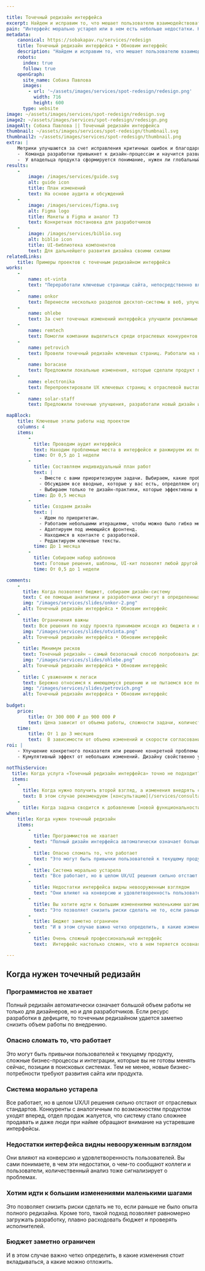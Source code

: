 ```yaml
---

title: Точечный редизайн интерфейса
excerpt: Найдем и исправим то, что мешает пользователю взаимодействовать с вашим сайтом или системой. Небольшие изменения интерфейса в ключевых проблемных местах улучшат впечатление от вашего продукта и сделают его удобней.
pain: "Интерфейс морально устарел или в нем есть небольше недостатки. Но полностью переделать его нельзя: страшно сломать существующие процессы, не хватает программистов, слишком дорого и т.п."
metadata:
    canonical: https://sobakapav.ru/services/redesign
    title: Точечный редизайн интерфейса • Обновим интерфейс
    description: "Найдем и исправим то, что мешает пользователю взаимодействовать с вашим сайтом или системой. Небольшие изменения интерфейса в ключевых проблемных местах улучшат впечатление от вашего продукта и сделают его удобней."
    robots:
      index: true
      follow: true
    openGraph:
      site_name: Собака Павлова
      images:
        - url: '~/assets/images/services/spot-redesign/redesign.png'
          width: 716
          height: 600
      type: website
image: ~/assets/images/services/spot-redesign/redesign.svg
image2: ~/assets/images/services/spot-redesign/redesign.png
imageAlt: Собака Павлова || Точечный редизайн интерфейса
thumbnail: ~/assets/images/services/spot-redesign/thumbnail.svg
thumbnail2: ~/assets/images/services/spot-redesign/thumbnail.png
extra: |
    Метрики улучшаются за счет исправления критичных ошибок и благодаря эффекту от множества небольших изменений.
    -  Команда разработки привыкнет к дизайн-процессам и научится развивать продукт своими силами.
    -  У владельца продукта сформируется понимание, нужен ли глобальный редизайн, или достаточно такого точечного рефакторинга.
results:
    -
        image: /images/services/guide.svg
        alt: guide icon
        title: План изменений
        text: На основе аудита и обсуждений
    -
        image: /images/services/figma.svg
        alt: Figma logo
        title: Макеты в Figma и аналог ТЗ
        text: Конкретная постановка для разработчиков
    -
        image: /images/services/biblio.svg
        alt: biblio icon
        title: UI-библиотека компонентов
        text: Для дальнейшего развития дизайна своими силами
relatedLinks:
    title: Примеры проектов с точечным редизайном интерфейса
works: 
    -
        name: ot-vinta
        text: "Переработали ключевые страницы сайта, непосредственно влияющие на конверсию. Результат: +4 000 000 ₽ за первые 8 месяцев."
    -
        name: onkor
        text: Перенесли несколько разделов десктоп-системы в веб, улучшив ключевые страницы.
    -
        name: ohlebe
        text: За счет точечных изменений интерфейса улучшили рекламные показатели профильного СМИ.
    -
        name: remtech
        text: Помогли компании выделиться среди отраслевых конкурентов за счет дизайна интерфейса.
    -
        name: petrovich
        text: Провели точечный редизайн ключевых страниц. Работали на грани внедрения в команду.
    -
        name: boracase
        text: Предложили локальные изменения, которые сделали продукт гораздо удобней — быстро и малыми усилиями.
    -
        name: electronika
        text: Перепроектировали UX ключевых страниц к отраслевой выставке.
    -
        name: solar-staff
        text: Предложили точечные улучшения, разработали новый дизайн и повысили конверсию в два раза.

mapBlock:
    title: Ключевые этапы работы над проектом
    columns: 4
    items:
        -
          title: Проводим аудит интерфейса
          text: Находим проблемные места в интерфейсе и ранжируем их по степени критичности
          time: От 0,5 до 1 недели
        -
          title: Составляем индивидуальный план работ
          text: |
            - Вместе с вами приоритезируем задачи. Выбираем, какие проблемы будем решать в первую очередь.
            - Обсуждаем все вводные, которые у вас есть, определяем ограничения.
            - Выбираем только те дизайн-практики, которые эффективны в вашем случае.
          time: До 0,5 месяца
        -
          title: Создаем дизайн
          text: |
            - Идем по приоритетам.
            - Работаем небольшими итерациями, чтобы можно было гибко менять состав работ и глубину проработки.             
            - Адаптируем под имеющийся фронтенд.
            - Находимся в контакте с разработкой.
            - Редактируем ключевые тексты.
          time: До 1 месяца
        -
          title: Собираем набор шаблонов
          text: Готовые решения, шаблоны, UI-кит позволят любой другой команде продолжить развитие и улучшение продукта.
          time: От 0,5 до 1 недели

comments:
    -
      title: Когда позволяет бюджет, собираем дизайн-систему
      text: С ее помощью аналитики и разработчики смогут в определенных пределах поддерживать и развивать продукт самостоятельно.
      img: "/images/services/slides/onkor-2.png"
      alt: Точечный редизайн интерфейса • Обновим интерфейс
    -
      title: Ограничения важны
      text: Все решения по ходу проекта принимаем исходя из бюджета и приоритетов.
      img: "/images/services/slides/otvinta.png"
      alt: Точечный редизайн интерфейса • Обновим интерфейс
    -
      title: Минимум рисков
      text: Точечный редизайн — самый безопасный способ попробовать дизайн, не ставя под угрозу работоспособность системы или продукта.
      img: "/images/services/slides/ohlebe.png"
      alt: Точечный редизайн интерфейса • Обновим интерфейс
    -
      title: С уважением к легаси
      text: Бережно относимся к имеющемуся решению и не пытаемся все переделать.
      img: "/images/services/slides/petrovich.png"
      alt: Точечный редизайн интерфейса • Обновим интерфейс
  
budget:
    price:
        title: От 300 000 ₽ до 900 000 ₽
        text: Цена зависит от объема работы, сложности задачи, количества вовлеченных пользователей и необходимости проведения тестирования
    time:
        title: От 1 до 3 месяцев
        text:  В зависимости от объема изменений и скорости согласования.
roi: |
    - Улучшение конкретного показателя или решение конкретной проблемы. Например, более выгодно представлять продукт на выставках, повысить конверсию, снизить порог вхождения, ускорить работу оператора и снизить количество ошибок, уменьшить затраты на обучение новых специалистов и т.д.
    - Кумулятивный эффект от небольших изменений. Дизайну свойственно устаревать. Продукт, как любая система, требует внимания, поддержки, исправления ошибок, до которых не было дела раньше. Влияние каждого микроизменения может быть ничтожным, но такие изменения в сумме дают качественные рост или как минимум позволяют поддерживать систему в рамках отраслевых стандартов.

notThisService:
  title: Когда услуга «Точечный редизайн интерфейса» точно не подходит?
  items:
    -
      title: Когда нужно получить второй взгляд, а изменения внедрять самостоятельно или позднее
      text: В этом случае рекомендуем [консультацию](/services/consultation) или [аудит](/services/ux-audit).
    -
      title: Когда задача сводится к добавлению [новой функциональности](/services/new-features).
when:
    title: Когда нужен точечный редизайн
    items:
        -
          title: Программистов не хватает
          text: "Полный дизайн интерфейса автоматически означает большой объем работы не только для дизайнеров, но и для разработчиков. Если ресурс разработки в дефиците, то точечным редизайном удается заметно снизить объем работы по внедрению."
        -
          title: Опасно сломать то, что работает
          text: "Это могут быть привычки пользователей к текущему продукту, сложные бизнес-процессы и интеграции, которые вы не готовы менять сейчас, позиции в поисковых системах. Тем не менее, новые бизнес-потребности требуют развития сайта или продукта."
        -
          title: Система морально устарела
          text: "Все работает, но в целом UX/UI решения сильно отстают от отраслевых стандартов. Конкуренты с аналогичным по возможностям продуктом уходят вперед, отдел продаж жалуется, что систему стало сложнее продавать и даже люди при найме обращают внимание на устаревшие интерфейсы."
        -
          title: Недостатки интерфейса видны невооруженным взглядом
          text: "Они влияют на конверсию и удовлетворенность пользователей. Вы сами понимаете, в чем эти недостатки, о чем-то сообщают коллеги и пользователи, количественный анализ тоже сигнализирует о проблемах."
        -
          title: Вы хотите идти к большим изменениями маленькими шагами
          text: "Это позволяет снизить риски сделать не то, если раньше не было опыта полного редизайна. Кроме того, такой подход позволяет равномерно загружать разработку, плавно расходовать бюджет и проверять исполнителей."
        -
          title: Бюджет заметно ограничен
          text: "И в этом случае важно четко определить, в какие изменения стоит вкладываться, а какие можно отложить."
        -
          title: Очень сложный профессиональный интерфейс
          text:  Интерфейс настолько сложен, что в нем теряется осовная функциональность.

---
```


## Когда нужен точечный редизайн

### Программистов не хватает

Полный редизайн автоматически означает большой объем работы не только для дизайнеров, но и для разработчиков. Если ресурс разработки в дефиците, то точечным редизайном удается заметно снизить объем работы по внедрению.

### Опасно сломать то, что работает

Это могут быть привычки пользователей к текущему продукту, сложные бизнес-процессы и интеграции, которые вы не готовы менять сейчас, позиции в поисковых системах. Тем не менее, новые бизнес-потребности требуют развития сайта или продукта.

### Система морально устарела

Все работает, но в целом UX/UI решения сильно отстают от отраслевых стандартов. Конкуренты с аналогичным по возможностям продуктом уходят вперед, отдел продаж жалуется, что систему стало сложнее продавать и даже люди при найме обращают внимание на устаревшие интерфейсы. 

### Недостатки интерфейса видны невооруженным взглядом

Они влияют на конверсию и удовлетворенность пользователей. Вы сами понимаете, в чем эти недостатки, о чем-то сообщают коллеги и пользователи, количественный анализ тоже сигнализирует о проблемах.

### Хотим идти к большим изменениями маленькими шагами

Это позволяет снизить риски сделать не то, если раньше не было опыта полного редизайна. Кроме того, такой подход позволяет равномерно загружать разработку, плавно расходовать бюджет и проверять исполнителей. 

### Бюджет заметно ограничен

И в этом случае важно четко определить, в какие изменения стоит вкладываться, а какие можно отложить.

